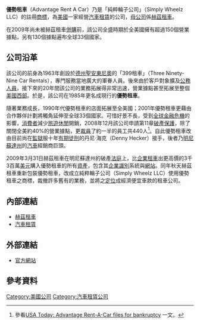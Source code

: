 {{Infobox_Company
| company_name = 優勢租車<br>Advantage Rent A Car
| company_logo = [[File:Advantage_Rent_A_Car_logo.svg|200px]]
| company_type = [[子公司|子公司]]（母公司：[[赫茲租車|赫茲租車]]{{nyse2|HTZ}}）
| foundation = 1963年
| founder = 
| location = [[美國|美國]][[得克薩斯州|德州]][[圣安东尼奥_(得克萨斯州)|聖安東尼奧]]
| key_people = 
| company_slogan =
| industry = [[汽車租賃|汽車租賃]]業
| products = [[汽車租賃|汽車租賃]]
| revenue  =  
| operating_income = 
| net_income = 
| num_employees = 
| parent = 赫茲國際控股公司（Hertz Global Holdings Inc.）
| homepage = http://www.advantage.com/
}}

'''優勢租車'''（Advantage Rent A Car）乃是「純粹輪子公司」（Simply Wheelz LLC）的註冊[[商標|商標]]，為[[美國|美國]]一家經營[[汽車租賃|汽車租賃]]的公司，[[母公司|母公司]]係[[赫茲租車|赫茲租車]]。

在2009年尚未被赫茲租車[[併購|併購]]前，該公司全盛時期於全美國擁有超過150個營業據點，另有130個據點遍布全球33個國家。

== 公司沿革 ==
該公司的前身為1963年創設於[[得克薩斯州|德州]][[圣安东尼奥_(得克萨斯州)|聖安東尼奧]]的「399租車」（Three Ninety-Nine Car Rentals），專門服務當地廣大的軍眷人員。後來由於客戶對象擴及[[公務員|公務人員]]，接下來的20年間該公司的業務拓展得非常迅速，營業據點甚至拓展至整個[[美國西部|美國西部]]。於是，該公司在1985年更名成現行的'''優勢租車'''。

隨著業務成長，1990年代優勢租車的店面拓展至全美國；2001年優勢租車更藉由合作夥伴計劃將觸角延伸至全球33個國家。可惜好景不長，受到[[2000年代後期環球金融危機|全球金融危機]]的影響，[[消费者_(经济)|消費者]]減少[[旅遊|旅遊]][[休閒|休閒]]開銷，2008年12月該公司申請第11章[[破產保護|破產保護]]，除了關閉全美約40%的營業據點，更[[裁員|裁員]]了約一半的員工共440人<ref>參看{{en}}[http://www.usatoday.com/money/industries/travel/2008-12-08-advantage-rent-a-car-bankruptcy_N.htm USA Today: Advantage Rent-A-Car files for bankruptcy] {{Wayback|url=http://www.usatoday.com/money/industries/travel/2008-12-08-advantage-rent-a-car-bankruptcy_N.htm |date=20090307041936 }}一文。</ref>。自此優勢租車改由目前尚在[[監獄|監獄]]服十年[[有期徒刑|有期徒刑]]的丹尼·海克（Denny Hecker）接手，後者乃[[明尼蘇達州|明尼蘇達州]]的[[汽車|汽車]]經銷商巨頭。

2009年3月31日赫茲租車在明尼蘇達州的破產[[法庭|法庭]]上，比[[企業租車|企業租車]]出更高價的3千3百萬[[美元|美元]]購入優勢租車的所有[[資產|資產]]，包含其[[企業識別|企業識別]]系統與[[網站|網站]]。同年秋天赫茲租車重新包裝優勢租車，改成立純粹輪子公司（Simply Wheelz LLC）使用優勢租車之商標，裁撤許多舊有的業務，並將之[[市場定位|定位]]成經濟便宜車款的租車公司。

== 內部連結 ==
* [[赫茲租車|赫茲租車]]
* [[汽車租賃|汽車租賃]]

== 外部連結 ==
* {{en}}[http://www.advantage.com/ 官方網站] {{Wayback|url=http://www.advantage.com/ |date=20201109040802 }}

== 參考資料 ==
<div class="references-small">
<references></references>
</div>

{{Vehicle rental brands}}

[[Category:美國公司|Category:美國公司]]
[[Category:汽車租賃公司|Category:汽車租賃公司]]